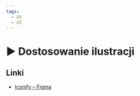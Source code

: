 ```yaml
---
tags:
  - UX
  - UI
---
```



# ▶️ Dostosowanie ilustracji

<YouTubePlayer videoId="dbGSiIVhdG8" />

## Linki

- [Iconify – Figma](https://www.figma.com/community/plugin/735098390272716381/Iconify)
